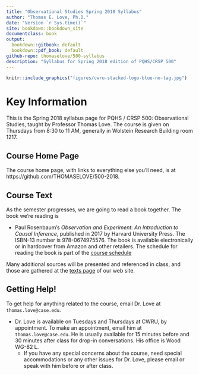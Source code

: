 ```yaml
---
title: "Observational Studies Spring 2018 Syllabus"
author: "Thomas E. Love, Ph.D."
date: "Version `r Sys.time()`"
site: bookdown::bookdown_site
documentclass: book
output:
  bookdown::gitbook: default
  bookdown::pdf_book: default
github-repo: thomaselove/500-syllabus
description: "Syllabus for Spring 2018 edition of PQHS/CRSP 500"
---
```


```r
knitr::include_graphics("figures/cwru-stacked-logo-blue-no-tag.jpg")
```

# Key Information {-}

This is the Spring 2018 syllabus page for PQHS / CRSP 500: Observational Studies, taught by Professor Thomas Love. The course is given on Thursdays from 8:30 to 11 AM, generally in Wolstein Research Building room 1217.

## Course Home Page {-}

The course home page, with links to everything else you'll need, is at https://github.com/THOMASELOVE/500-2018. 

## Course Text {-}

As the semester progresses, we are going to read a book together. The book we're reading is

- Paul Rosenbaum's *Observation and Experiment: An Introduction to Causal Inference*, published in 2017 by Harvard University Press. The ISBN-13 number is 978-0674975576. The book is available electronically or in hardcover from Amazon and other retailers. The schedule for reading the book is part of the [course schedule](https://github.com/THOMASELOVE/500-2018/blob/master/SCHEDULE.md)

Many additional sources will be presented and referenced in class, and those are gathered at the [texts page](https://github.com/THOMASELOVE/500-2018/tree/master/texts) of our web site.

## Getting Help! {-}

To get help for anything related to the course, email Dr. Love at `thomas.love@case.edu`.

- Dr. Love is available on Tuesdays and Thursdays at CWRU, by appointment. To make an appointment, email him at `thomas.love@case.edu`. He is usually available for 15 minutes before and 30 minutes after class for drop-in conversations. His office is Wood WG-82 L.
    + If you have any special concerns about the course, need special accommodations or any other issues for Dr. Love, please email or speak with him before or after class.

